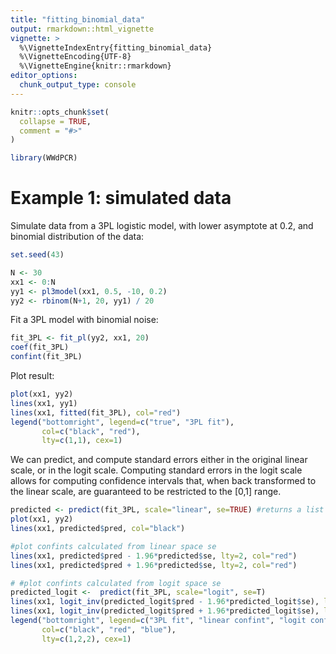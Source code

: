 ```yaml
---
title: "fitting_binomial_data"
output: rmarkdown::html_vignette
vignette: >
  %\VignetteIndexEntry{fitting_binomial_data}
  %\VignetteEncoding{UTF-8}
  %\VignetteEngine{knitr::rmarkdown}
editor_options: 
  chunk_output_type: console
---
```


```r
knitr::opts_chunk$set(
  collapse = TRUE,
  comment = "#>"
)
```

```r
library(WWdPCR)
```

# Example 1: simulated data

Simulate data from a 3PL logistic model, with lower asymptote at 0.2, and binomial distribution of the data:
```r
set.seed(43)

N <- 30
xx1 <- 0:N
yy1 <- pl3model(xx1, 0.5, -10, 0.2)
yy2 <- rbinom(N+1, 20, yy1) / 20
```

Fit a 3PL model with binomial noise:
```r
fit_3PL <- fit_pl(yy2, xx1, 20)
coef(fit_3PL)
confint(fit_3PL)

```

Plot result:

```r
plot(xx1, yy2)
lines(xx1, yy1)
lines(xx1, fitted(fit_3PL), col="red")
legend("bottomright", legend=c("true", "3PL fit"),
       col=c("black", "red"),
       lty=c(1,1), cex=1)
```

We can predict, and compute standard errors either in the original linear scale, or in the logit scale. Computing standard errors in the logit scale allows for computing confidence intervals that, when back transformed to the linear scale, are guaranteed to be restricted to the [0,1] range.

```r
predicted <- predict(fit_3PL, scale="linear", se=TRUE) #returns a list with "pred" and "se" entries
plot(xx1, yy2)
lines(xx1, predicted$pred, col="black")

#plot confints calculated from linear space se
lines(xx1, predicted$pred - 1.96*predicted$se, lty=2, col="red")
lines(xx1, predicted$pred + 1.96*predicted$se, lty=2, col="red")

# #plot confints calculated from logit space se
predicted_logit <-  predict(fit_3PL, scale="logit", se=T)
lines(xx1, logit_inv(predicted_logit$pred - 1.96*predicted_logit$se), lty=2, col="blue")
lines(xx1, logit_inv(predicted_logit$pred + 1.96*predicted_logit$se), lty=2, col="blue")
legend("bottomright", legend=c("3PL fit", "linear confint", "logit confint"),
       col=c("black", "red", "blue"),
       lty=c(1,2,2), cex=1)
```


